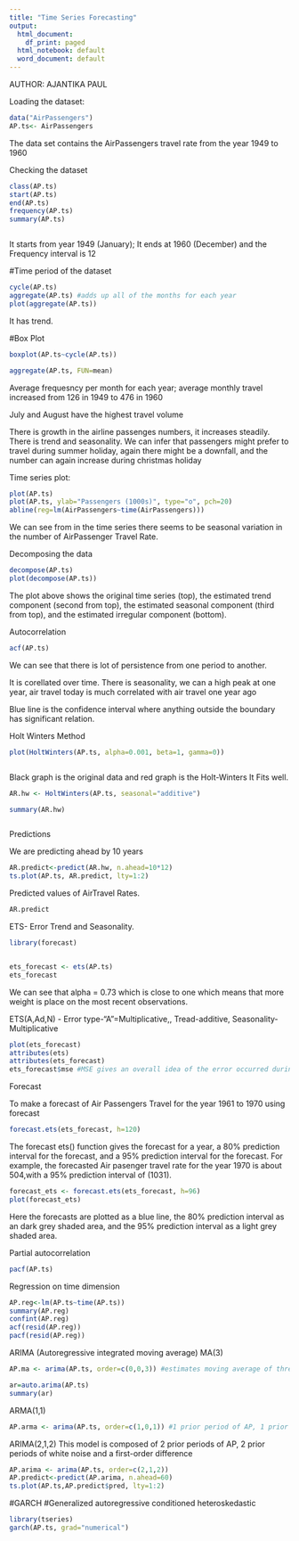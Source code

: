---
title: "Time Series Forecasting"
output:
  html_document:
    df_print: paged
  html_notebook: default
  word_document: default
---

AUTHOR: AJANTIKA PAUL

Loading the dataset:


```{r}

data("AirPassengers")
AP.ts<- AirPassengers
```


The data set contains the AirPassengers travel rate from the year 1949 to 1960

Checking the dataset
```{r}

class(AP.ts)
start(AP.ts) 
end(AP.ts) 
frequency(AP.ts) 
summary(AP.ts)



```

It starts from year 1949 (January); It ends at 1960 (December) and the Frequency interval is 12



#Time period of the dataset

```{r}
cycle(AP.ts) 
aggregate(AP.ts) #adds up all of the months for each year
plot(aggregate(AP.ts))

```

It has trend.

#Box Plot
```{r}
boxplot(AP.ts~cycle(AP.ts))

```

```{r}
aggregate(AP.ts, FUN=mean)

```
Average frequesncy per month for each year;  average monthly travel increased from 126 in 1949 to 476 in 1960


July and August have the highest travel volume

There is growth in the airline passenges numbers, it increases steadily.
There is trend and seasonality.
We can infer that passengers might prefer to travel during summer holiday, again there might be a downfall, and the number can again increase during christmas holiday

Time series plot:



```{r}
plot(AP.ts)
plot(AP.ts, ylab="Passengers (1000s)", type="o", pch=20)
abline(reg=lm(AirPassengers~time(AirPassengers)))

```


We can see from in the time series there seems to be seasonal variation in the number of AirPassenger Travel Rate.



Decomposing the data 


```{r}
decompose(AP.ts)
plot(decompose(AP.ts))
```

The plot above shows the original time series (top), the estimated trend component (second from top), the estimated seasonal component (third from top), and the estimated irregular component (bottom). 


Autocorrelation

```{r}
acf(AP.ts)

```

We can see that there is lot of persistence from one period to another.

It is corellated over time.
There is seasonality, we can a high peak at one year, air travel today is much correlated with air travel one year ago

Blue line is the confidence interval where anything outside the boundary has significant relation.



Holt Winters Method

```{r}
plot(HoltWinters(AP.ts, alpha=0.001, beta=1, gamma=0))



```

Black graph is the original data and red graph is the Holt-Winters
It Fits well.




```{r}
AR.hw <- HoltWinters(AP.ts, seasonal="additive")

summary(AR.hw)



```



Predictions

We are predicting ahead by 10 years

```{r}
AR.predict<-predict(AR.hw, n.ahead=10*12)
ts.plot(AP.ts, AR.predict, lty=1:2)
```


Predicted values of  AirTravel Rates.


```{r}
AR.predict
```




ETS- Error Trend and Seasonality.



```{r}

library(forecast)


ets_forecast <- ets(AP.ts)
ets_forecast

```

We can see that alpha = 0.73 which is close to one which means that more weight is place on the most recent observations. 

ETS(A,Ad,N) - Error type-"A"=Multiplicative,, Tread-additive, Seasonality- Multiplicative

```{r}
plot(ets_forecast)
attributes(ets)
attributes(ets_forecast)
ets_forecast$mse #MSE gives an overall idea of the error occurred during forecasting. 


```



Forecast

To make a forecast of Air Passengers Travel for the year 1961 to 1970 using forecast



```{r}
forecast.ets(ets_forecast, h=120)

```


The forecast ets() function gives  the forecast for a year, a 80% prediction interval for the forecast, and a 95% prediction interval for the forecast. For example, the forecasted Air pasenger travel rate for the year 1970 is about 504,with a 95% prediction interval of (1031).



```{r}
forecast_ets <- forecast.ets(ets_forecast, h=96)
plot(forecast_ets)
```


Here the forecasts are plotted as a blue line, the 80% prediction interval as an dark grey shaded area, and the 95% prediction interval as a light grey shaded area.


Partial autocorrelation
```{r}
pacf(AP.ts)


```



Regression on time dimension


```{r}

AP.reg<-lm(AP.ts~time(AP.ts))
summary(AP.reg)
confint(AP.reg)
acf(resid(AP.reg))
pacf(resid(AP.reg))
```



ARIMA (Autoregressive integrated moving average)
MA(3)


```{r}
AP.ma <- arima(AP.ts, order=c(0,0,3)) #estimates moving average of three time periods of "white noise"

```




```{r}
ar=auto.arima(AP.ts)
summary(ar)
```

ARMA(1,1)

```{r}
AP.arma <- arima(AP.ts, order=c(1,0,1)) #1 prior period of AP, 1 prior period of white noise

```

ARIMA(2,1,2)
This model is composed of 2 prior periods of AP, 2 prior periods of white noise and a first-order difference

```{r}
AP.arima <- arima(AP.ts, order=c(2,1,2)) 
AP.predict<-predict(AP.arima, n.ahead=60)
ts.plot(AP.ts,AP.predict$pred, lty=1:2)


```


#GARCH
#Generalized autoregressive conditioned heteroskedastic


```{r}
library(tseries)
garch(AP.ts, grad="numerical")

```



